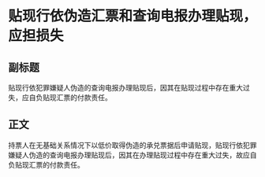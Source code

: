 # 贴现行依伪造汇票和查询电报办理贴现，应担损失
## 副标题
贴现行依犯罪嫌疑人伪造的查询电报办理贴现后，因其在贴现过程中存在重大过失，应自负贴现汇票的付款责任。
## 正文
持票人在无基础关系情况下以低价取得伪造的承兑票据后申请贴现，贴现行依犯罪嫌疑人伪造的查询电报办理贴现后，因其在办理贴现过程中存在重大过失，故应自负贴现汇票的付款责任。